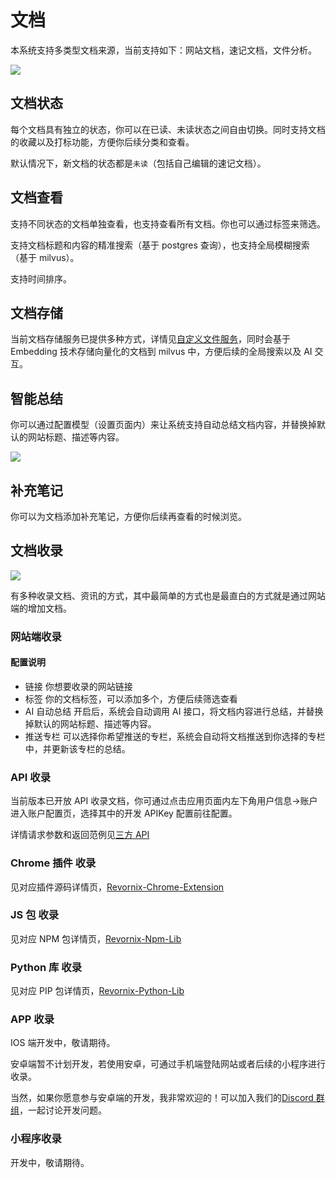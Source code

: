 
# 文档

本系统支持多类型文档来源，当前支持如下：网站文档，速记文档，文件分析。

![](https://qingyon-revornix-public.oss-cn-beijing.aliyuncs.com/images/20251002010512086.png)

## 文档状态

每个文档具有独立的状态，你可以在已读、未读状态之间自由切换。同时支持文档的收藏以及打标功能，方便你后续分类和查看。

默认情况下，新文档的状态都是`未读`（包括自己编辑的速记文档）。

## 文档查看

支持不同状态的文档单独查看，也支持查看所有文档。你也可以通过标签来筛选。

支持文档标题和内容的精准搜索（基于 postgres 查询），也支持全局模糊搜索（基于 milvus）。

支持时间排序。

## 文档存储

当前文档存储服务已提供多种方式，详情见[自定义文件服务](./custom-file-system)，同时会基于 Embedding 技术存储向量化的文档到 milvus 中，方便后续的全局搜索以及 AI 交互。

## 智能总结

你可以通过配置模型（设置页面内）来让系统支持自动总结文档内容，并替换掉默认的网站标题、描述等内容。

![](https://qingyon-revornix-public.oss-cn-beijing.aliyuncs.com/images/202507031531236.png)

## 补充笔记

你可以为文档添加补充笔记，方便你后续再查看的时候浏览。

## 文档收录

![](https://qingyon-revornix-public.oss-cn-beijing.aliyuncs.com/images/202507021304606.png)

有多种收录文档、资讯的方式，其中最简单的方式也是最直白的方式就是通过网站端的增加文档。

### 网站端收录

#### 配置说明

- 链接 你想要收录的网站链接
- 标签 你的文档标签，可以添加多个，方便后续筛选查看
- AI 自动总结 开启后，系统会自动调用 AI 接口，将文档内容进行总结，并替换掉默认的网站标题、描述等内容。
- 推送专栏 可以选择你希望推送的专栏，系统会自动将文档推送到你选择的专栏中，并更新该专栏的总结。

### API 收录

当前版本已开放 API 收录文档，你可通过点击应用页面内左下角用户信息->账户进入账户配置页，选择其中的开发 APIKey 配置前往配置。

详情请求参数和返回范例见[三方 API](./api)

### Chrome 插件 收录

见对应插件源码详情页，[Revornix-Chrome-Extension](https://github.com/Qingyon-AI/Revornix-Chrome-Extension)

### JS 包 收录

见对应 NPM 包详情页，[Revornix-Npm-Lib](https://github.com/Qingyon-AI/Revornix-Npm-Lib)

### Python 库 收录

见对应 PIP 包详情页，[Revornix-Python-Lib](https://github.com/Qingyon-AI/Revornix-Python-Lib)

### APP 收录

IOS 端开发中，敬请期待。

安卓端暂不计划开发，若使用安卓，可通过手机端登陆网站或者后续的小程序进行收录。

当然，如果你愿意参与安卓端的开发，我非常欢迎的！可以加入我们的[Discord 群组](https://discord.gg/3XZfz84aPN)，一起讨论开发问题。

### 小程序收录

开发中，敬请期待。
